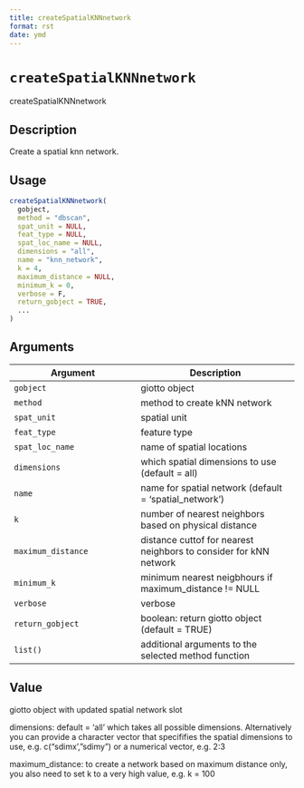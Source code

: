 ```yaml
--- 
title: createSpatialKNNnetwork 
format: rst 
date: ymd 
--- 
```

# `createSpatialKNNnetwork`

createSpatialKNNnetwork


## Description

Create a spatial knn network.


## Usage

```r
createSpatialKNNnetwork(
  gobject,
  method = "dbscan",
  spat_unit = NULL,
  feat_type = NULL,
  spat_loc_name = NULL,
  dimensions = "all",
  name = "knn_network",
  k = 4,
  maximum_distance = NULL,
  minimum_k = 0,
  verbose = F,
  return_gobject = TRUE,
  ...
)
```


## Arguments

Argument      |Description
------------- |----------------
`gobject`     |     giotto object
`method`     |     method to create kNN network
`spat_unit`     |     spatial unit
`feat_type`     |     feature type
`spat_loc_name`     |     name of spatial locations
`dimensions`     |     which spatial dimensions to use (default = all)
`name`     |     name for spatial network (default = 'spatial_network')
`k`     |     number of nearest neighbors based on physical distance
`maximum_distance`     |     distance cuttof for nearest neighbors to consider for kNN network
`minimum_k`     |     minimum nearest neigbhours if maximum_distance != NULL
`verbose`     |     verbose
`return_gobject`     |     boolean: return giotto object (default = TRUE)
`list()`     |     additional arguments to the selected method function


## Value

giotto object with updated spatial network slot
 
 dimensions:  default = 'all' which takes all possible dimensions.
 Alternatively you can provide a character vector that specififies the spatial dimensions to use, e.g. c("sdimx', "sdimy")
 or a numerical vector, e.g. 2:3
 
 maximum_distance:  to create a network based on maximum distance only, you also need to set k to a very high value, e.g. k = 100


